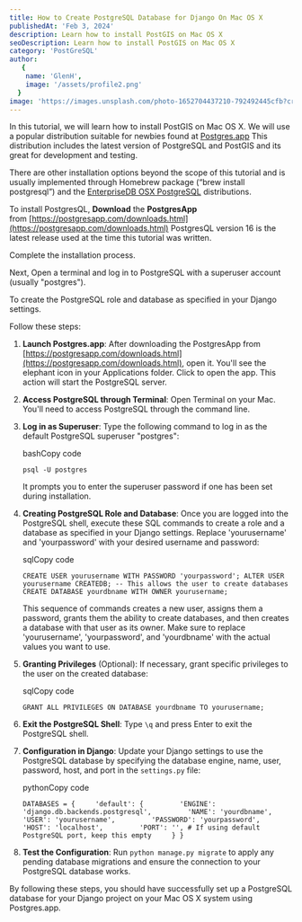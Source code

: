 ```yaml
---
title: How to Create PostgreSQL Database for Django On Mac OS X
publishedAt: 'Feb 3, 2024'
description: Learn how to install PostGIS on Mac OS X
seoDescription: Learn how to install PostGIS on Mac OS X
category: 'PostGreSQL'
author:
   {
    name: 'GlenH',
    image: '/assets/profile2.png'
  }
image: 'https://images.unsplash.com/photo-1652704437210-792492445cfb?crop=entropy&cs=tinysrgb&fit=max&fm=jpg&ixid=MnwxfDB8MXxyYW5kb218MHx8fHx8fHx8MTcwNjkwNzY2MQ&ixlib=rb-4.0.3&q=80&utm_campaign=api-credit&utm_medium=referral&utm_source=unsplash_source&w=1080'
---
```


In this tutorial, we will learn how to install PostGIS on Mac OS X. We will use a popular distribution suitable for newbies found at [Postgres.app](https://postgresapp.com/) This distribution includes the latest version of PostgreSQL and PostGIS and its great for development and testing.

There are other installation options  beyond the scope of this tutorial and is usually implemented through Homebrew package (“brew install postgresql”) and the [EnterpriseDB OSX PostgreSQL](https://www.enterprisedb.com/postgres-tutorials/installation-postgresql-mac-os) distributions.

To install PostgresQL, **Download** the **PostgresApp** from [https://postgresapp.com/downloads.html](https://postgresapp.com/downloads.html) PostgresQL version 16 is the latest release used at the time this tutorial was written.

Complete the installation process.

Next, Open a terminal and log in to PostgreSQL with a superuser account (usually "postgres").

To create the PostgreSQL role and database as specified in your Django settings.

Follow these steps:

1. **Launch Postgres.app**: After downloading the PostgresApp from [https://postgresapp.com/downloads.html](https://postgresapp.com/downloads.html), open it. You'll see the elephant icon in your Applications folder. Click to open the app. This action will start the PostgreSQL server.
    
2. **Access PostgreSQL through Terminal**: Open Terminal on your Mac. You'll need to access PostgreSQL through the command line.
    
3. **Log in as Superuser**: Type the following command to log in as the default PostgreSQL superuser "postgres":
    
    bashCopy code
    
    `psql -U postgres`
    
    It prompts you to enter the superuser password if one has been set during installation.
    
4. **Creating PostgreSQL Role and Database**: Once you are logged into the PostgreSQL shell, execute these SQL commands to create a role and a database as specified in your Django settings. Replace 'yourusername' and 'yourpassword' with your desired username and password:
    
    sqlCopy code
    
    `CREATE USER yourusername WITH PASSWORD 'yourpassword'; ALTER USER yourusername CREATEDB; -- This allows the user to create databases CREATE DATABASE yourdbname WITH OWNER yourusername;`
    
    This sequence of commands creates a new user, assigns them a password, grants them the ability to create databases, and then creates a database with that user as its owner. Make sure to replace 'yourusername', 'yourpassword', and 'yourdbname' with the actual values you want to use.
    
5. **Granting Privileges** (Optional): If necessary, grant specific privileges to the user on the created database:
    
    sqlCopy code
    
    `GRANT ALL PRIVILEGES ON DATABASE yourdbname TO yourusername;`
    
6. **Exit the PostgreSQL Shell**: Type `\q` and press Enter to exit the PostgreSQL shell.
    
7. **Configuration in Django**: Update your Django settings to use the PostgreSQL database by specifying the database engine, name, user, password, host, and port in the `settings.py` file:
    
    pythonCopy code
    
    `DATABASES = {     'default': {         'ENGINE': 'django.db.backends.postgresql',         'NAME': 'yourdbname',         'USER': 'yourusername',         'PASSWORD': 'yourpassword',         'HOST': 'localhost',         'PORT': '', # If using default PostgreSQL port, keep this empty     } }`
    
8. **Test the Configuration**: Run `python manage.py migrate` to apply any pending database migrations and ensure the connection to your PostgreSQL database works.
    

By following these steps, you should have successfully set up a PostgreSQL database for your Django project on your Mac OS X system using Postgres.app.